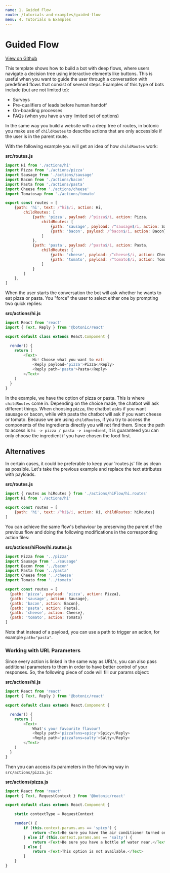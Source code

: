 ```yaml
---
name: 1. Guided Flow
route: /tutorials-and-examples/guided-flow
menu: 4. Tutorials & Examples
---
```




# **Guided Flow**

[View on Github](https://github.com/hubtype/botonic/tree/master/packages/botonic-cli/templates/childs)

This template shows how to build a bot with deep flows, where users navigate a decision tree using interactive elements like buttons. This is useful when you want to guide the user through a conversation with predefined flows that consist of several steps. Examples of this type of bots include (but are not limited to):

* Surveys
* Pre-qualifiers of leads before human handoff
* On-boarding processes
* FAQs (when you have a very limited set of options)

In the same way you build a website with a deep tree of routes, in botonic you make use of `childRoutes` to describe actions that are only accessible if the user is in the parent route.

With the following example you will get an idea of how `childRoutes` work:

**src/routes.js**

```javascript
import Hi from './actions/hi'
import Pizza from './actions/pizza'
import Sausage from './actions/sausage'
import Bacon from './actions/bacon'
import Pasta from './actions/pasta'
import Cheese from './actions/cheese'
import Tomatosap from './actions/tomato'

export const routes = [
    {path: 'hi', text: /^hi$/i, action: Hi,
        childRoutes: [
            {path: 'pizza', payload: /^pizza$/i, action: Pizza, 
                childRoutes: [
                    {path: 'sausage', payload: /^sausage$/i, action: Sausage},
                    {path: 'bacon', payload: /^bacon$/i, action: Bacon}
                ]
            },
            {path: 'pasta', payload: /^pasta$/i, action: Pasta, 
                childRoutes: [
                    {path: 'cheese', payload: /^cheese$/i, action: Cheese},
                    {path: 'tomato', payload: /^tomato$/i, action: Tomato}
                ]
            }
        ]
    },
]
```

When the user starts the conversation the bot will ask whether he wants to eat pizza or pasta. You "force" the user to select either one by prompting two quick replies:

**src/actions/hi.js**

```javascript
import React from 'react'
import { Text, Reply } from '@botonic/react'

export default class extends React.Component {

  render() {
    return (
        <Text>
            Hi! Choose what you want to eat:
            <Reply payload='pizza'>Pizza</Reply>
            <Reply path='pasta'>Pasta</Reply>
        </Text>
    )
  }
}
```

In the example, we have the option of pizza or pasta. This is where `childRoutes` come in. Depending on the choice made, the chatbot will ask different things. When choosing pizza, the chatbot asks if you want sausage or bacon, while with pasta the chatbot will ask if you want cheese or tomato. 
Because we are using `childRoutes`, if you try to access the components of the ingredients directly you will not find them. Since the path to access is `hi -> pizza / pasta -> ingredient`, it is guaranteed you can only choose the ingredient if you have chosen the food first.

## Alternatives

In certain cases, it could be preferable to keep your 'routes.js' file as clean as possible. Let's take the previous example and replace the text attributes with payloads.

**src/routes.js**

```javascript
import { routes as hiRoutes } from './actions/hiFlow/hi.routes'
import Hi from './actions/hi'

export const routes = [
    {path: 'hi', text: /^hi$/i, action: Hi, childRoutes: hiRoutes}
] 
```
You can achieve the same flow's behaviour by preserving the parent of the previous flow and doing the following modifications in the corresponding action files:

**src/actions/hiFlow/hi.routes.js**

```javascript
import Pizza from '../pizza'
import Sausage from '../sausage'
import Bacon from '../bacon'
import Pasta from '../pasta'
import Cheese from '../cheese'
import Tomato from '../tomato'

export const routes = [
  {path: 'pizza', payload: 'pizza', action: Pizza},
  {path: 'sausage', action: Sausage},
  {path: 'bacon', action: Bacon},
  {path: 'pasta', action: Pasta},
  {path: 'cheese', action: Cheese},
  {path: 'tomato', action: Tomato}
]

```


Note that instead of a payload, you can use a path to trigger an action, for example `path="pasta"`. 


### Working with URL Parameters

Since every action is linked in the same way as URL's, you can also pass additional parameters to them in order to have better control of your responses. So, the following piece of code will fill our params object:

**src/actions/hi.js**

```javascript
import React from 'react'
import { Text, Reply } from '@botonic/react'

export default class extends React.Component {

  render() {
    return (
        <Text>
            What's your favourite flavour?
            <Reply path='pizza?ans=spicy'>Spicy</Reply>
            <Reply path='pizza?ans=salty'>Salty</Reply>
        </Text>
    )
  }
}
```

Then you can access its parameters in the following way in `src/actions/pizza.js`:

**src/actions/pizza.js**

```javascript
import React from 'react'
import { Text, RequestContext } from '@botonic/react'

export default class extends React.Component {

    static contextType = RequestContext

    render() {
        if (this.context.params.ans == 'spicy') {
            return <Text>Be sure you have the air conditioner turned on.</Text>
        } else if (this.context.params.ans == 'salty') {
            return <Text>Be sure you have a bottle of water near.</Text>
        } else {
            return <Text>This option is not available.</Text>
        }
    }
}
```  

<div style={{display:"flex", justifyContent:"space-between"}}>
  <PrevButton title="Channels" href="/main-concepts/channels" />
  <NextButton title="Human Handoff" href="/tutorials-and-examples/human-handoff" />
</div>